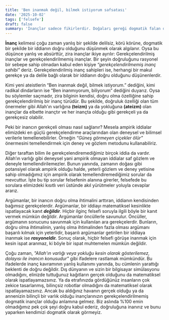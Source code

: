 ```yaml
---
title: 'Ben inanmak değil, bilmek istiyorum safsatası'
date: '2025-10-02'
tags: ['felsefe']
draft: false
summary: 'İnançlar sadece fikirlerdir. Doğaları gereği dogmatik falan değildir.'
---
```


**İnanç** kelimesi çoğu zaman yanlış bir şekilde delilsiz, körü körüne, dogmatik bir şekilde bir iddianın doğru olduğunu düşünmek olarak algılanır. Oysa bu düşünce yanlış ve absürttür, zira inançlar ikiye ayrılır: Gerekçelendirilmiş inançlar ve gerekçelendirilmemiş inançlar. Bir şeyin doğruluğunu rasyonel bir sebepe sahip olmadan kabul eden kişiye _“gerekçelendirilmemiş inanç sahibi”_ deriz. Gerekçelendirilmiş inanç sahipleri ise, herhangi bir makul gerekçe ya da delile bağlı olarak bir iddianın doğru olduğunu düşünenlerdir.

Kimi yeni ateistlerin “Ben inanmak değil, bilmek istiyorum.” dediğini, kimi radikal dindarların ise “Ben inanmıyorum, biliyorum” dediğini duyarız. Oysa bu söylemler saçmadır, zira bilginin kendisi, doğru olma özelliğine sahip gerekçelendirilmiş bir inanç türüdür. Bu şekilde, doğruluk özelliği olan tüm önermeler gibi Allah'ın varlığına **(teizm)** ya da yokluğuna **(ateizm)** olan inançlar da elbette inançtır ve her inançta olduğu gibi gerekçeli ya da gerekçesiz olabilir.

Peki bir inancın gerekçeli olması nasıl sağlanır? Mesela ampirik iddialar elimizdeki en güçlü gerekçelendirme araçlarından olan deneysel ve bilimsel verilerle temellenebilirler. Örneğin _“Güneş görmeyen çiçekler ölür”_ önermesini temellendirmek için deney ve gözlem metodunu kullanabiliriz.

Diğer taraftan bilim ile gerekçelendiremediğimiz birçok iddia da vardır. Allah’ın varlığı gibi deneysel yani ampirik olmayan iddialar saf gözlem ve deneyle temellendirilemezler. Bunun yanında, zamanın doğası gibi potansiyel olarak ampirik olduğu halde, yeterli gözlem ve deney yetisine sahip olmadığımız için ampirik olarak temellendiremediğimiz sorular da mevcuttur. İşte bu tip sorular felsefenin alanına girerler, felsefede bu sorulara elimizdeki kısıtlı veri üstünde akıl yürütmeler yoluyla cevaplar ararız.

Argümanlar, bir inancın doğru olma ihtimalini arttıran, iddianın kendisinden bağımsız gerekçelerdir. Argümanlar, bir iddiayı matematiksel kesinlikte ispatlayacak kanıt **_değildir_**. Hiçbir ilginç felsefi soruyla ilgili böyle bir kanıt vermek mümkün değildir. Argümanlar öncüllerle savunulur. Öncüller, argümanın sonucunu savunmak için kullanılan ara gerekçelerdir. Bunların, doğru olma ihtimalinin, yanlış olma ihtimalinden fazla olması argümanı başarılı kılmak için yeterlidir, başarılı argümanlar getirilen bir iddiaya inanmak ise **_rasyoneldir._** Sonuç olarak, hiçbir felsefi görüşe inanmak için kesin ispat aranmaz, ki böyle bir ispat muhtemelen mümkün değildir.

Çoğu zaman, _"Allah'ın varlığı veya yokluğu kesin olarak gösterilemez, dolayısı ile inancın konusudur"_ gibi ifadelere rastlamak mümkündür. Bu ifadelerde inanç kavramının yanlış kullanımı yanında, bu cümlenin yarattığı beklenti de doğru değildir. Dış dünyanın ve sizin bir bilgisayar simülasyonu olmadığını, elinizde tuttuğunuz kağıtların gerçek olduğunu da matematiksel olarak ispatlayamazsınız. Ya da etrafınızda gördüğünüz insanların çok zekice tasarlanmış, bilinçsiz robotlar olmadığını da matematiksel olarak ispatlayamazsınız. Ancak bu aldığınız havanın gerçek olduğu ya da annenizin bilinçli bir varlık olduğu inançlarınızın gerekçelendirilmemiş dogmatik inançlar olduğu anlamına gelmez. Biz aslında %100 emin olmadığımız pek çok şeyi doğru kabul ederiz, doğruluğuna inanırız ve bunu yaparken kendimizi dogmatik olarak görmeyiz.
